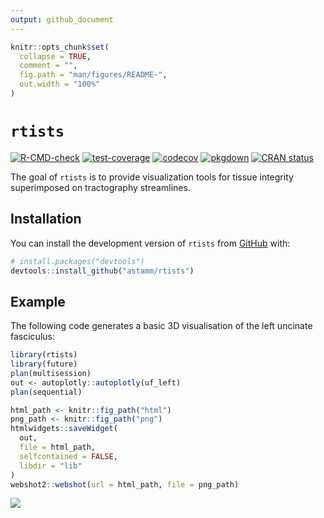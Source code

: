 ```yaml
---
output: github_document
---
```


<!-- README.md is generated from README.Rmd. Please edit that file -->

```r
knitr::opts_chunk$set(
  collapse = TRUE,
  comment = "",
  fig.path = "man/figures/README-",
  out.width = "100%"
)
```

# `rtists`

<!-- badges: start -->

[![R-CMD-check](https://github.com/astamm/rtists/workflows/R-CMD-check/badge.svg)](https://github.com/astamm/rtists/actions)
[![test-coverage](https://github.com/astamm/rtists/workflows/test-coverage/badge.svg)](https://github.com/astamm/rtists/actions)
[![codecov](https://codecov.io/gh/astamm/rtists/branch/master/graph/badge.svg)](https://app.codecov.io/gh/astamm/rtists)
[![pkgdown](https://github.com/astamm/rtists/workflows/pkgdown/badge.svg)](https://github.com/astamm/rtists/actions)
[![CRAN
status](https://www.r-pkg.org/badges/version/rtists)](https://CRAN.R-project.org/package=rtists)

<!-- badges: end -->

The goal of `rtists` is to provide visualization tools for tissue
integrity superimposed on tractography streamlines.

## Installation

You can install the development version of `rtists` from
[GitHub](https://github.com/) with:

``` r
# install.packages("devtools")
devtools::install_github("astamm/rtists")
```

## Example

The following code generates a basic 3D visualisation of the left
uncinate fasciculus:

```r
library(rtists)
library(future)
plan(multisession)
out <- autoplotly::autoplotly(uf_left)
plan(sequential)
```

```r
html_path <- knitr::fig_path("html")
png_path <- knitr::fig_path("png")
htmlwidgets::saveWidget(
  out, 
  file = html_path, 
  selfcontained = FALSE, 
  libdir = "lib"
)
webshot2::webshot(url = html_path, file = png_path)
```

[![](man/figures/README-unnamed-chunk-2-1.png)](https://astamm.github.io/rtists/articles/rtists.html)
